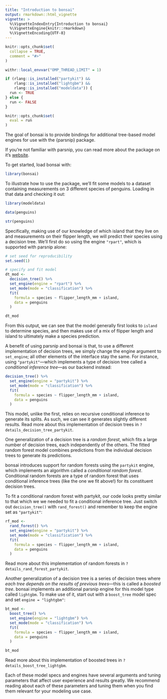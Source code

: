 ```yaml
---
title: "Introduction to bonsai"
output: rmarkdown::html_vignette
vignette: >
  %\VignetteIndexEntry{Introduction to bonsai}
  %\VignetteEngine{knitr::rmarkdown}
  %\VignetteEncoding{UTF-8}
---
```


```r
knitr::opts_chunk$set(
  collapse = TRUE,
  comment = "#>"
)

withr::local_envvar("OMP_THREAD_LIMIT" = 1)

if (rlang::is_installed("partykit") && 
    rlang::is_installed("lightgbm") &&
    rlang::is_installed("modeldata")) {
  run <- TRUE
} else {
  run <- FALSE
}

knitr::opts_chunk$set(
  eval = run
)
```

The goal of bonsai is to provide bindings for additional tree-based model engines for use with the {parsnip} package. 

If you're not familiar with parsnip, you can read more about the package on it's [website](https://parsnip.tidymodels.org).

To get started, load bonsai with:

```r
library(bonsai)
```

To illustrate how to use the package, we'll fit some models to a dataset containing measurements on 3 different species of penguins. Loading in that data and checking it out:

```r
library(modeldata)

data(penguins)

str(penguins)
```

Specifically, making use of our knowledge of which island that they live on and measurements on their flipper length, we will predict their species using a decision tree. We'll first do so using the engine `"rpart"`, which is supported with parsnip alone:

```r
# set seed for reproducibility
set.seed(1)

# specify and fit model
dt_mod <- 
  decision_tree() %>%
  set_engine(engine = "rpart") %>%
  set_mode(mode = "classification") %>%
  fit(
    formula = species ~ flipper_length_mm + island, 
    data = penguins
  )

dt_mod
```

From this output, we can see that the model generally first looks to `island` to determine species, and then makes use of a mix of flipper length and island to ultimately make a species prediction.

A benefit of using parsnip and bonsai is that, to use a different implementation of decision trees, we simply change the engine argument to `set_engine`; all other elements of the interface stay the same. For instance, using `"partykit"`—which implements a type of decision tree called a _conditional inference tree_—as our backend instead:

```r
decision_tree() %>%
  set_engine(engine = "partykit") %>%
  set_mode(mode = "classification") %>%
  fit(
    formula = species ~ flipper_length_mm + island, 
    data = penguins
  )
```

This model, unlike the first, relies on recursive conditional inference to generate its splits. As such, we can see it generates slightly different results. Read more about this implementation of decision trees in `?details_decision_tree_partykit`.

One generalization of a decision tree is a _random forest_, which fits a large number of decision trees, each independently of the others. The fitted random forest model combines predictions from the individual decision trees to generate its predictions.

bonsai introduces support for random forests using the `partykit` engine, which implements an algorithm called a _conditional random forest_. Conditional random forests are a type of random forest that uses conditional inference trees (like the one we fit above!) for its constituent decision trees.

To fit a conditional random forest with partykit, our code looks pretty similar to that which we we needed to fit a conditional inference tree. Just switch out `decision_tree()` with `rand_forest()` and remember to keep the engine set as `"partykit"`:

```r
rf_mod <- 
  rand_forest() %>%
  set_engine(engine = "partykit") %>%
  set_mode(mode = "classification") %>%
  fit(
    formula = species ~ flipper_length_mm + island, 
    data = penguins
  )
```

Read more about this implementation of random forests in `?details_rand_forest_partykit`.

Another generalization of a decision tree is a series of decision trees where _each tree depends on the results of previous trees_—this is called a _boosted tree_. bonsai implements an additional parsnip engine for this model type called `lightgbm`. To make use of it, start out with a `boost_tree` model spec and set `engine = "lightgbm"`:

```r
bt_mod <- 
  boost_tree() %>%
  set_engine(engine = "lightgbm") %>%
  set_mode(mode = "classification") %>%
  fit(
    formula = species ~ flipper_length_mm + island, 
    data = penguins
  )

bt_mod
```

Read more about this implementation of boosted trees in `?details_boost_tree_lightgbm`.

Each of these model specs and engines have several arguments and tuning parameters that affect user experience and results greatly. We recommend reading about each of these parameters and tuning them when you find them relevant for your modeling use case.
